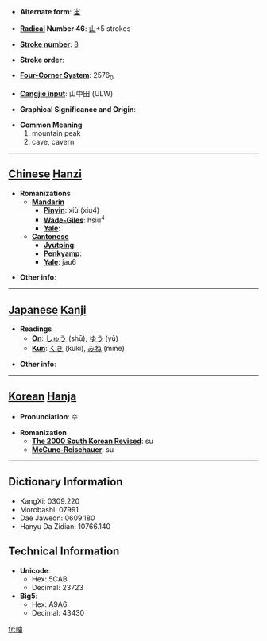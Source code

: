 * '''Alternate form''': [[峀]]

* '''[[Wiktionary:Chinese radical index| Radical]] Number 46''': [[Wiktionary:Chinese radical index 山|山]]+5 strokes

* '''[[Wiktionary:Chinese total strokes index|Stroke number]]''': [[Wiktionary:Chinese total strokes index 8|8]]

* '''Stroke order''': 

* '''[[Wiktionary:Chinese four corner index|Four-Corner System]]''': 2576<sub>0</sub>

* '''[[Wiktionary:Chinese Cangjie index|Cangjie input]]''': 山中田 (ULW)

* '''Graphical Significance and Origin''': 

* '''Common Meaning'''
*#mountain peak
*# cave, cavern


----

== [[Chinese]] [[Hanzi]] ==

* '''Romanizations'''
** '''[[Mandarin]]'''
*** '''[[Pinyin]]''': xiù (xiu4)
*** '''[[Wade-Giles]]''': hsiu<sup>4</sup>
*** '''[[Yale]]''': 
** '''[[Cantonese]]'''
*** '''[[Jyutping]]''':
*** '''[[Penkyamp]]''': 
*** '''[[Yale]]''': jau6

* '''Other info''': 

----

== [[Japanese]] [[Kanji]] ==

* '''Readings'''
** '''[[On]]''': [[しゅう]] (shū), [[ゆう]] (yū)
** '''[[Kun]]''': [[くき]] (kuki), [[みね]] (mine)

* '''Other info''':  

----

== [[Korean]] [[Hanja]] ==

* '''Pronunciation''': 수

* '''Romanization'''
** '''[[The 2000 South Korean Revised Romanization|The 2000 South Korean Revised]]''': su
** '''[[McCune-Reischauer]]''': su

----

== Dictionary Information ==

* KangXi: 0309.220
* Morobashi: 07991
* Dae Jaweon: 0609.180
* Hanyu Da Zidian: 10766.140

== Technical Information ==

* '''Unicode''':
** Hex: 5CAB
** Decimal: 23723
* '''Big5''':
** Hex: A9A6
** Decimal: 43430

[[fr:岫]]